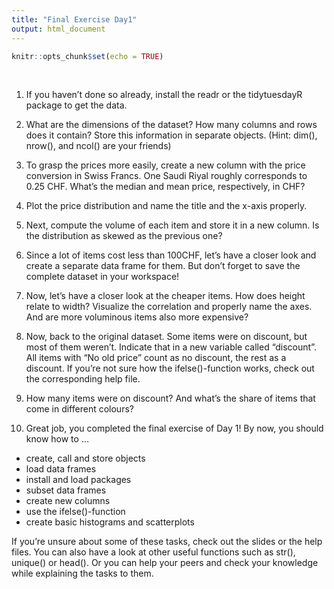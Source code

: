 ```yaml
---
title: "Final Exercise Day1"
output: html_document
---
```


```r
knitr::opts_chunk$set(echo = TRUE)
```

<br>

1. If you haven't done so already, install the readr or the tidytuesdayR package to get the data.

2. What are the dimensions of the dataset? How many columns and rows does it contain? Store this information in separate objects. (Hint: dim(), nrow(), and ncol() are your friends)

3. To grasp the prices more easily, create a new column with the price conversion in Swiss Francs. One Saudi Riyal roughly corresponds to 0.25 CHF. What's the median and mean price, respectively, in CHF?

4. Plot the price distribution and name the title and the x-axis properly.

5. Next, compute the volume of each item and store it in a new column. Is the distribution as skewed as the previous one?

6. Since a lot of items cost less than 100CHF, let's have a closer look and create a separate data frame for them. But don't forget to save the complete dataset in your workspace!

7. Now, let's have a closer look at the cheaper items. How does height relate to width? Visualize the correlation and properly name the axes. And are more voluminous items also more expensive?

8. Now, back to the original dataset. Some items were on discount, but most of them weren't. Indicate that in a new variable called "discount". All items with "No old price" count as no discount, the rest as a discount. If you're not sure how the ifelse()-function works, check out the corresponding help file.

9. How many items were on discount? And what's the share of items that come in different colours?

10. Great job, you completed the final exercise of Day 1! By now, you should know how to ...

- create, call and store objects
- load data frames
- install and load packages
- subset data frames
- create new columns
- use the ifelse()-function
- create basic histograms and scatterplots

If you're unsure about some of these tasks, check out the slides or the help files. You can also have a look at other useful functions such as str(), unique() or head(). Or you can help your peers and check your knowledge while explaining the tasks to them. 